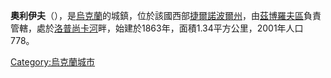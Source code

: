{{coord|49|45|20|N|25|15|38|E|scale:30000|display=title}}

'''奧利伊夫'''（{{lang-uk|Оліїв}}），是[[烏克蘭|烏克蘭]]的城鎮，位於該國西部[[捷爾諾波爾州|捷爾諾波爾州]]，由[[茲博羅夫區|茲博羅夫區]]負責管轄，處於[[洛普尚卡河|洛普尚卡河]]畔，始建於1863年，面積1.34平方公里，2001年人口778。

{{Ukraine-geo-stub}}
[[Category:烏克蘭城市|Category:烏克蘭城市]]